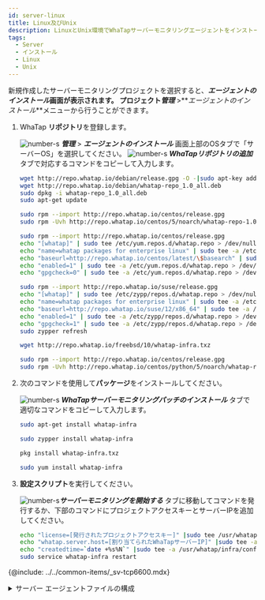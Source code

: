 ```yaml
---
id: server-linux
title: Linux及びUnix
description: LinuxとUnix環境でWhaTapサーバーモニタリングエージェントをインストールする方法を説明します。
tags:
  - Server
  - インストール
  - Linux
  - Unix
---
```



新規作成したサーバーモニタリングプロジェクトを選択すると、**_エージェントのインストール_**画面が表示されます。 プロジェクト**_管理_** >**_エージェントのインストール_**メニューから行うことができます。

<ImgLang img='server-install-lx-unx.png' desc='サーバーモニタリングLinux Unix'/>

1. WhaTap **リポジトリ**を登録します。  

   ![number-s](/img/number-01.png) **_管理_** > **_エージェントのインストール_** 画面上部のOSタブで「サーバーOS」を選択してください。 ![number-s](/img/number-02.png) **_WhaTapリポジトリの追加_** タブで対応するコマンドをコピーして入力します。

   <Tabs>
   <TabItem value="du" label="Debian / Ubuntu" default>

   ```bash title=SH
   wget http://repo.whatap.io/debian/release.gpg -O -|sudo apt-key add -
   wget http://repo.whatap.io/debian/whatap-repo_1.0_all.deb
   sudo dpkg -i whatap-repo_1.0_all.deb
   sudo apt-get update
   ```

   </TabItem>
   <TabItem value="co" label="CentOS">

   ```bash title=SH
   sudo rpm --import http://repo.whatap.io/centos/release.gpg
   sudo rpm -Uvh http://repo.whatap.io/centos/5/noarch/whatap-repo-1.0-1.noarch.rpm
   ```

   </TabItem>
   <TabItem value="al" label="Amazon Linux">

   ```bash title=SH
   sudo rpm --import http://repo.whatap.io/centos/release.gpg
   echo "[whatap]" | sudo tee /etc/yum.repos.d/whatap.repo > /dev/null
   echo "name=whatap packages for enterprise linux" | sudo tee -a /etc/yum.repos.d/whatap.repo > /dev/null
   echo "baseurl=http://repo.whatap.io/centos/latest/\$basearch" | sudo tee -a /etc/yum.repos.d/whatap.repo > /dev/null
   echo "enabled=1" | sudo tee -a /etc/yum.repos.d/whatap.repo > /dev/null
   echo "gpgcheck=0" | sudo tee -a /etc/yum.repos.d/whatap.repo > /dev/null
   ```

   </TabItem>
   </Tabs>

   <Tabs>
   <TabItem value="suse" label="SUSE">

   ```bash title=SH
   sudo rpm --import http://repo.whatap.io/suse/release.gpg
   echo "[whatap]" | sudo tee /etc/zypp/repos.d/whatap.repo > /dev/null
   echo "name=whatap packages for enterprise linux" | sudo tee -a /etc/zypp/repos.d/whatap.repo > /dev/null
   echo "baseurl=http://repo.whatap.io/suse/12/x86_64" | sudo tee -a /etc/zypp/repos.d/whatap.repo > /dev/null
   echo "enabled=1" | sudo tee -a /etc/zypp/repos.d/whatap.repo > /dev/null
   echo "gpgcheck=1" | sudo tee -a /etc/zypp/repos.d/whatap.repo > /dev/null
   sudo zypper refresh
   ```

   </TabItem>
   <TabItem value="fb" label="FreeBSD">

   ```bash title=SH
   wget http://repo.whatap.io/freebsd/10/whatap-infra.txz
   ```

   </TabItem>
   <TabItem value="xs" label="XenServer">

   ```bash title=SH
   sudo rpm --import http://repo.whatap.io/centos/release.gpg
   sudo rpm -Uvh http://repo.whatap.io/centos/python/5/noarch/whatap-repo-1.0-1.noarch.rpm
   ```

   </TabItem>
   </Tabs>

2. 次のコマンドを使用して**パッケージ**をインストールしてください。

   ![number-s](/img/number-03.png) **_WhaTapサーバーモニタリングパッチのインストール_** タブで適切なコマンドをコピーして入力します。

   <Tabs>
   <TabItem value="du" label="Debian / Ubuntu" default>

   ```bash title=SH
   sudo apt-get install whatap-infra
   ```

   </TabItem>
   <TabItem value="suse" label="SUSE">

   ```bash title=SH
   sudo zypper install whatap-infra
   ```

   </TabItem>
   <TabItem value="fb" label="FreeBSD">

   ```bash title=SH
   pkg install whatap-infra.txz
   ```

   </TabItem>

   <TabItem value="cax" label="CentOS / Amazon Linux / XenServer">

   ```bash title=SH
   sudo yum install whatap-infra
   ```

   </TabItem>

   </Tabs>

3. **設定スクリプト**を実行してください。

   ![number-s](/img/number-04.png)**_サーバーモニタリングを開始する_** タブに移動してコマンドを発行するか、下部のコマンドにプロジェクトアクセスキーとサーバーIPを追加してください。

   ```bash
   echo "license=[発行されたプロジェクトアクセスキー]" |sudo tee /usr/whatap/infra/conf/whatap.conf
   echo "whatap.server.host=[割り当てられたWhaTapサーバーIP]" |sudo tee -a /usr/whatap/infra/conf/whatap.conf
   echo "createdtime=`date +%s%N`" |sudo tee -a /usr/whatap/infra/conf/whatap.conf
   sudo service whatap-infra restart
   ```

{@include: ../../common-items/_sv-tcp6600.mdx}  

<details>
<summary>サーバー エージェントファイルの構成</summary>

{@include: ../../common-items/_sv-cpf.mdx}

{@include: ../../common-items/_sv-lf-cpf.mdx}

</details>

<!-- 
    :::note
    에이전트에서 수집 서버로 **TCP 6600** 포트 접근이 가능해야 합니다.(TCP 아웃바운드)
    :::
-->
